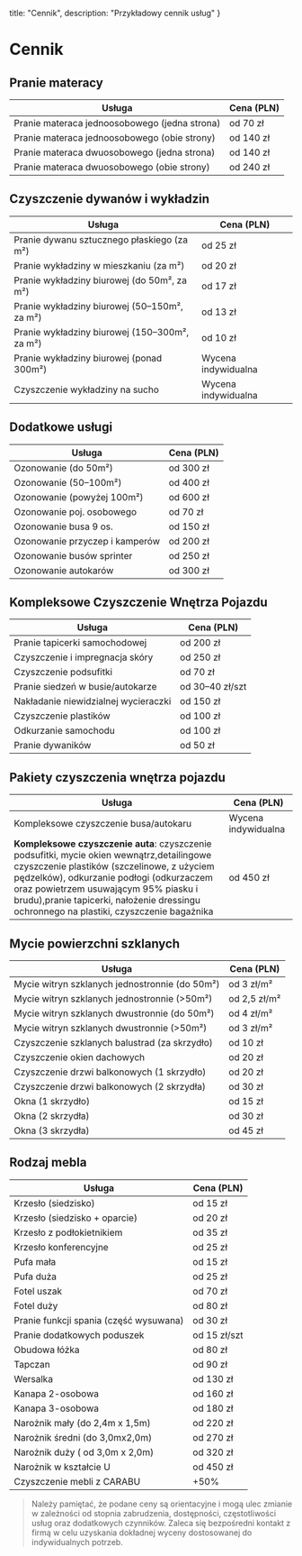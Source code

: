   title: "Cennik",
  description: "Przykładowy cennik usług"
}

# Cennik

## Pranie materacy

| Usługa                                           | Cena (PLN)       |
|--------------------------------------------------|------------------|
| Pranie materaca jednoosobowego (jedna strona)    | od 70 zł           |
| Pranie materaca jednoosobowego (obie strony)     | od 140 zł           |
| Pranie materaca dwuosobowego (jedna strona)      | od 140 zł           |
| Pranie materaca dwuosobowego (obie strony)       | od 240 zł           |

## Czyszczenie dywanów i wykładzin

| Usługa                                           | Cena (PLN)       |
|--------------------------------------------------|------------------|
| Pranie dywanu sztucznego płaskiego (za m²)       | od 25 zł            |
| Pranie wykładziny w mieszkaniu (za m²)           | od 20 zł            |
| Pranie wykładziny biurowej (do 50m², za m²)       | od 17 zł            |
| Pranie wykładziny biurowej (50–150m², za m²)      | od 13 zł            |
| Pranie wykładziny biurowej (150–300m², za m²)     | od 10 zł           |
| Pranie wykładziny biurowej (ponad 300m²)          | Wycena indywidualna |
| Czyszczenie wykładziny na sucho                  | Wycena indywidualna |

## Dodatkowe usługi

| Usługa                                           | Cena (PLN)       |
|--------------------------------------------------|------------------|
| Ozonowanie (do 50m²)                             | od 300 zł        |
| Ozonowanie (50–100m²)                            | od 400 zł        |
| Ozonowanie (powyżej 100m²)                       | od 600 zł        |
| Ozonowanie poj. osobowego                        | od 70 zł         |
| Ozonowanie busa 9 os.                            | od 150 zł        |
| Ozonowanie przyczep i kamperów                   | od 200 zł        |
| Ozonowanie busów sprinter                        | od 250 zł        |
| Ozonowanie autokarów                             | od 300 zł        |

## Kompleksowe Czyszczenie Wnętrza Pojazdu

| Usługa                                           | Cena (PLN)       |
|--------------------------------------------------|------------------|
| Pranie tapicerki samochodowej                    | od 200 zł        |
| Czyszczenie i impregnacja skóry                  | od 250 zł        |
| Czyszczenie podsufitki                           | od 70 zł         |
| Pranie siedzeń w busie/autokarze                 | od 30–40 zł/szt  |
| Nakładanie niewidzialnej wycieraczki             | od 150 zł        |
| Czyszczenie plastików                            | od 100 zł        |
| Odkurzanie samochodu                             | od 100 zł        |
| Pranie dywaników                                 | od 50 zł         |

## Pakiety czyszczenia wnętrza pojazdu
| Usługa                                                 | Cena (PLN)                 |
|--------------------------------------------------|------------------|
| Kompleksowe czyszczenie busa/autokaru                   | Wycena indywidualna       |
| **Kompleksowe czyszczenie auta**: czyszczenie podsufitki, mycie okien wewnątrz,detailingowe czyszczenie plastików (szczelinowe, z użyciem pędzelków), odkurzanie podłogi (odkurzaczem oraz powietrzem usuwającym 95% piasku i brudu),pranie tapicerki, nałożenie dressingu ochronnego na plastiki, czyszczenie bagażnika|          od 450 zł|

## Mycie powierzchni szklanych

| Usługa                                           | Cena (PLN)       |
|--------------------------------------------------|------------------|
| Mycie witryn szklanych jednostronnie (do 50m²)   | od 3 zł/m²       |
| Mycie witryn szklanych jednostronnie (>50m²)     | od 2,5 zł/m²     |
| Mycie witryn szklanych dwustronnie (do 50m²)     | od 4 zł/m²       |
| Mycie witryn szklanych dwustronnie (>50m²)       | od 3 zł/m²       |
| Czyszczenie szklanych balustrad (za skrzydło)    | od 10 zł         |
| Czyszczenie okien dachowych                      | od 20 zł         |
| Czyszczenie drzwi balkonowych (1 skrzydło)       | od 20 zł         |
| Czyszczenie drzwi balkonowych (2 skrzydła)       | od 30 zł         |
| Okna (1 skrzydło)                                | od 15 zł         |
| Okna (2 skrzydła)                                | od 30 zł         |
| Okna (3 skrzydła)                                | od 45 zł         |

## Rodzaj mebla

| Usługa                                           | Cena (PLN)       |
|--------------------------------------------------|------------------|
| Krzesło (siedzisko)                              | od 15 zł         |
| Krzesło (siedzisko + oparcie)                    | od 20 zł         |
| Krzesło z podłokietnikiem                        | od 35 zł         |
| Krzesło konferencyjne                            | od 25 zł         |
| Pufa mała                                        | od 15 zł         |
| Pufa duża                                        | od 25 zł         |
| Fotel uszak                                      | od 70 zł         |
| Fotel duży                                       | od 80 zł         |
| Pranie funkcji spania (część wysuwana)           | od 30 zł         |
| Pranie dodatkowych poduszek                      | od 15 zł/szt     |
| Obudowa łóżka                                     | od 80 zł         |
| Tapczan                                          | od 90 zł         |
| Wersalka                                         | od 130 zł        |
| Kanapa 2-osobowa                                 | od 160 zł        |
| Kanapa 3-osobowa                                 | od 180 zł        |
| Narożnik mały (do 2,4m x 1,5m)                                   | od 220 zł        |
| Narożnik średni (do 3,0mx2,0m)                                 | od 270 zł        |
| Narożnik duży ( od 3,0m x 2,0m)                                    | od 320 zł        |
| Narożnik w kształcie U                           | od 450 zł        |
| Czyszczenie mebli z CARABU                       | +50%             |

> Należy pamiętać, że podane ceny są orientacyjne i mogą ulec zmianie w zależności od stopnia zabrudzenia, dostępności, częstotliwości usług oraz dodatkowych czynników. Zaleca się bezpośredni kontakt z firmą w celu uzyskania dokładnej wyceny dostosowanej do indywidualnych potrzeb.
